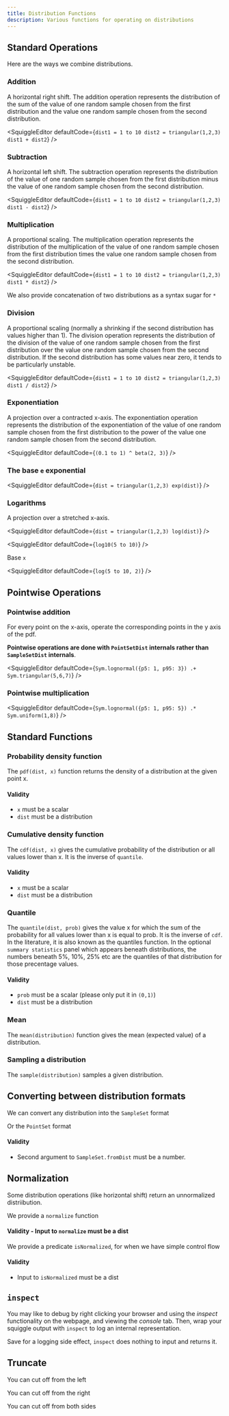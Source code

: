 ```yaml
---
title: Distribution Functions
description: Various functions for operating on distributions
---
```



## Standard Operations

Here are the ways we combine distributions.

### Addition

A horizontal right shift. The addition operation represents the distribution of the sum of
the value of one random sample chosen from the first distribution and the value one random sample
chosen from the second distribution.

<SquiggleEditor
  defaultCode={`dist1 = 1 to 10
dist2 = triangular(1,2,3)
dist1 + dist2`}
/>

### Subtraction

A horizontal left shift. The subtraction operation represents the distribution of the value of
one random sample chosen from the first distribution minus the value of one random sample chosen
from the second distribution.

<SquiggleEditor
  defaultCode={`dist1 = 1 to 10
dist2 = triangular(1,2,3)
dist1 - dist2`}
/>

### Multiplication

A proportional scaling. The multiplication operation represents the distribution of the multiplication of
the value of one random sample chosen from the first distribution times the value one random sample
chosen from the second distribution.

<SquiggleEditor
  defaultCode={`dist1 = 1 to 10
dist2 = triangular(1,2,3)
dist1 * dist2`}
/>

We also provide concatenation of two distributions as a syntax sugar for `*`

<SquiggleEditor defaultCode="(0.1 to 1) * triangular(1,2,3)" />

### Division

A proportional scaling (normally a shrinking if the second distribution has values higher than 1).
The division operation represents the distribution of the division of
the value of one random sample chosen from the first distribution over the value one random sample
chosen from the second distribution. If the second distribution has some values near zero, it
tends to be particularly unstable.

<SquiggleEditor
  defaultCode={`dist1 = 1 to 10
dist2 = triangular(1,2,3)
dist1 / dist2`}
/>

### Exponentiation

A projection over a contracted x-axis. The exponentiation operation represents the distribution of
the exponentiation of the value of one random sample chosen from the first distribution to the power of
the value one random sample chosen from the second distribution.

<SquiggleEditor defaultCode={`(0.1 to 1) ^ beta(2, 3)`} />

### The base `e` exponential

<SquiggleEditor
  defaultCode={`dist = triangular(1,2,3)
exp(dist)`}
/>

### Logarithms

A projection over a stretched x-axis.

<SquiggleEditor
  defaultCode={`dist = triangular(1,2,3)
log(dist)`}
/>

<SquiggleEditor defaultCode={`log10(5 to 10)`} />

Base `x`

<SquiggleEditor defaultCode={`log(5 to 10, 2)`} />

## Pointwise Operations

### Pointwise addition

For every point on the x-axis, operate the corresponding points in the y axis of the pdf.

**Pointwise operations are done with `PointSetDist` internals rather than `SampleSetDist` internals**.

<SquiggleEditor defaultCode={`Sym.lognormal({p5: 1, p95: 3}) .+ Sym.triangular(5,6,7)`} />

### Pointwise multiplication

<SquiggleEditor defaultCode={`Sym.lognormal({p5: 1, p95: 5}) .* Sym.uniform(1,8)`} />

## Standard Functions

### Probability density function

The `pdf(dist, x)` function returns the density of a distribution at the
given point x.

<SquiggleEditor defaultCode="pdf(normal(0,1),0)" />

#### Validity

- `x` must be a scalar
- `dist` must be a distribution

### Cumulative density function

The `cdf(dist, x)` gives the cumulative probability of the distribution
or all values lower than x. It is the inverse of `quantile`.

<SquiggleEditor defaultCode="cdf(normal(0,1),0)" />

#### Validity

- `x` must be a scalar
- `dist` must be a distribution

### Quantile

The `quantile(dist, prob)` gives the value x for which the sum of the probability for all values
lower than x is equal to prob. It is the inverse of `cdf`. In the literature, it
is also known as the quantiles function. In the optional `summary statistics` panel which appears
beneath distributions, the numbers beneath 5%, 10%, 25% etc are the quantiles of that distribution
for those precentage values.

<SquiggleEditor defaultCode="quantile(normal(0,1),0.5)" />

#### Validity

- `prob` must be a scalar (please only put it in `(0,1)`)
- `dist` must be a distribution

### Mean

The `mean(distribution)` function gives the mean (expected value) of a distribution.

<SquiggleEditor defaultCode="mean(normal(5, 10))" />

### Sampling a distribution

The `sample(distribution)` samples a given distribution.

<SquiggleEditor defaultCode="sample(normal(0, 10))" />

## Converting between distribution formats

We can convert any distribution into the `SampleSet` format

<SquiggleEditor defaultCode="SampleSet.fromDist(normal(5, 10))" />

Or the `PointSet` format

<SquiggleEditor defaultCode="PointSet.fromDist(normal(5, 10))" />

#### Validity

- Second argument to `SampleSet.fromDist` must be a number.

## Normalization

Some distribution operations (like horizontal shift) return an unnormalized distriibution.

We provide a `normalize` function

<SquiggleEditor defaultCode="normalize((0.1 to 1) + triangular(0.1, 1, 10))" />

#### Validity - Input to `normalize` must be a dist

We provide a predicate `isNormalized`, for when we have simple control flow

<SquiggleEditor defaultCode="isNormalized((0.1 to 1) * triangular(0.1, 1, 10))" />

#### Validity

- Input to `isNormalized` must be a dist

## `inspect`

You may like to debug by right clicking your browser and using the _inspect_ functionality on the webpage, and viewing the _console_ tab. Then, wrap your squiggle output with `inspect` to log an internal representation.

<SquiggleEditor defaultCode="inspect(SampleSet.fromDist(0.1 to 1))" />

Save for a logging side effect, `inspect` does nothing to input and returns it.

## Truncate

You can cut off from the left

<SquiggleEditor defaultCode="truncateLeft(Sym.normal(5,3), 6)" />

You can cut off from the right

<SquiggleEditor defaultCode="truncateRight(Sym.normal(5,3), 6)" />

You can cut off from both sides

<SquiggleEditor defaultCode="truncate(Sym.normal(5,3), 1, 7)" />
